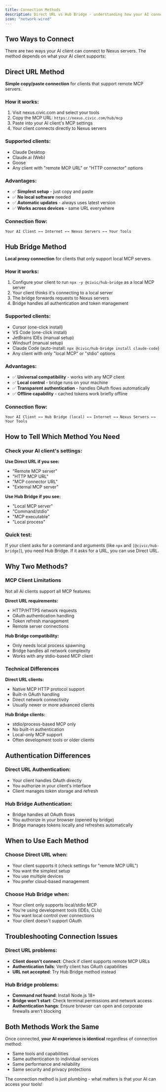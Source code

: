```yaml
---
title: Connection Methods
description: Direct URL vs Hub Bridge - understanding how your AI connects to Nexus
icon: "network-wired"
---
```


## Two Ways to Connect

There are two ways your AI client can connect to Nexus servers. The method depends on what your AI client supports:

## Direct URL Method

**Simple copy/paste connection** for clients that support remote MCP servers.

### How it works:
1. Visit nexus.civic.com and select your tools
2. Copy the MCP URL: `https://nexus.civic.com/hub/mcp`
3. Paste into your AI client's MCP settings
4. Your client connects directly to Nexus servers

### Supported clients:
- Claude Desktop
- Claude.ai (Web)
- Goose
- Any client with "remote MCP URL" or "HTTP connector" options

### Advantages:
- ✅ **Simplest setup** - just copy and paste
- ✅ **No local software** needed
- ✅ **Automatic updates** - always uses latest version
- ✅ **Works across devices** - same URL everywhere

### Connection flow:
```
Your AI Client ←→ Internet ←→ Nexus Servers ←→ Your Tools
```

## Hub Bridge Method

**Local proxy connection** for clients that only support local MCP servers.

### How it works:
1. Configure your client to run `npx -y @civic/hub-bridge` as a local MCP server
2. Your client thinks it's connecting to a local server
3. The bridge forwards requests to Nexus servers
4. Bridge handles all authentication and token management

### Supported clients:
- Cursor (one-click install)
- VS Code (one-click install)
- JetBrains IDEs (manual setup)
- Windsurf (manual setup)
- Claude Code (auto-install: `npx @civic/hub-bridge install claude-code`)
- Any client with only "local MCP" or "stdio" options

### Advantages:
- ✅ **Universal compatibility** - works with any MCP client
- ✅ **Local control** - bridge runs on your machine
- ✅ **Transparent authentication** - handles OAuth flows automatically
- ✅ **Offline capability** - cached tokens work briefly offline

### Connection flow:
```
Your AI Client ←→ Hub Bridge (local) ←→ Internet ←→ Nexus Servers ←→ Your Tools
```

## How to Tell Which Method You Need

### Check your AI client's settings:

**Use Direct URL if you see:**
- "Remote MCP server"
- "HTTP MCP URL" 
- "MCP connector URL"
- "External MCP server"

**Use Hub Bridge if you see:**
- "Local MCP server"
- "Command/stdio"
- "MCP executable"
- "Local process"

### Quick test:
If your client asks for a command and arguments (like `npx` and `[@civic/hub-bridge]`), you need Hub Bridge. If it asks for a URL, you can use Direct URL.

## Why Two Methods?

### MCP Client Limitations

Not all AI clients support all MCP features:

**Direct URL requirements:**
- HTTP/HTTPS network requests
- OAuth authentication handling
- Token refresh management
- Remote server connections

**Hub Bridge compatibility:**
- Only needs local process spawning
- Bridge handles all network complexity
- Works with any stdio-based MCP client

### Technical Differences

**Direct URL clients:**
- Native MCP HTTP protocol support
- Built-in OAuth handling
- Direct network connectivity
- Usually newer or more advanced clients

**Hub Bridge clients:**
- stdio/process-based MCP only
- No built-in authentication
- Local-only MCP support
- Often development tools or older clients

## Authentication Differences

### Direct URL Authentication:
- Your client handles OAuth directly
- You authorize in your client's interface
- Client manages token storage and refresh

### Hub Bridge Authentication:
- Bridge handles all OAuth flows
- You authorize in your browser (opened by bridge)
- Bridge manages tokens locally and refreshes automatically

## When to Use Each Method

### Choose Direct URL when:
- Your client supports it (check settings for "remote MCP URL")
- You want the simplest setup
- You use multiple devices
- You prefer cloud-based management

### Choose Hub Bridge when:
- Your client only supports local/stdio MCP
- You're using development tools (IDEs, CLIs)
- You want local control over connections
- Your client doesn't support OAuth

## Troubleshooting Connection Issues

### Direct URL problems:
- **Client doesn't connect**: Check if client supports remote MCP URLs
- **Authentication fails**: Verify client has OAuth capabilities
- **URL not accepted**: Try Hub Bridge method instead

### Hub Bridge problems:
- **Command not found**: Install Node.js 18+
- **Bridge won't start**: Check terminal permissions and network access
- **Authentication hangs**: Ensure browser can open and corporate firewalls aren't blocking

## Both Methods Work the Same

Once connected, **your AI experience is identical** regardless of connection method:
- Same tools and capabilities
- Same authentication to individual services
- Same performance and reliability
- Same security and privacy protections

The connection method is just plumbing - what matters is that your AI can access your tools!